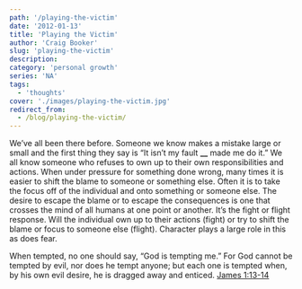 ```yaml
---
path: '/playing-the-victim'
date: '2012-01-13'
title: 'Playing the Victim'
author: 'Craig Booker'
slug: 'playing-the-victim'
description:
category: 'personal growth'
series: 'NA'
tags:
  - 'thoughts'
cover: './images/playing-the-victim.jpg'
redirect_from:
  - /blog/playing-the-victim/
---
```


We’ve all been there before. Someone we know makes a mistake large or small and the first thing they say is “It isn’t my fault **\_\_** made me do it.” We all know someone who refuses to own up to their own responsibilities and actions. When under pressure for something done wrong, many times it is easier to shift the blame to someone or something else. Often it is to take the focus off of the individual and onto something or someone else. The desire to escape the blame or to escape the consequences is one that crosses the mind of all humans at one point or another. It’s the fight or flight response. Will the individual own up to their actions (fight) or try to shift the blame or focus to someone else (flight). Character plays a large role in this as does fear.

When tempted, no one should say, “God is tempting me.” For God cannot be tempted by evil, nor does he tempt anyone; but each one is tempted when, by his own evil desire, he is dragged away and enticed.
[James 1:13-14](http://bible.us/Jas1.13.NIV84)
